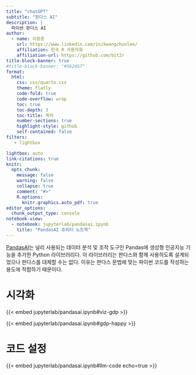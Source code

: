 ```yaml
---
title: "chatGPT"
subtitle: "판다스 AI"
description: | 
  파이썬 판다스 AI
author:
  - name: 이광춘
    url: https://www.linkedin.com/in/kwangchunlee/
    affiliation: 한국 R 사용자회
    affiliation-url: https://github.com/bit2r
title-block-banner: true
#title-block-banner: "#562457"
format:
  html:
    css: css/quarto.css
    theme: flatly
    code-fold: true
    code-overflow: wrap
    toc: true
    toc-depth: 3
    toc-title: 목차
    number-sections: true
    highlight-style: github    
    self-contained: false
filters:
   - lightbox

lightbox: auto
link-citations: true
knitr:
  opts_chunk: 
    message: false
    warning: false
    collapse: true
    comment: "#>" 
    R.options:
      knitr.graphics.auto_pdf: true
editor_options: 
  chunk_output_type: console
notebook-view:
  - notebook: jupyterlab/pandasai.ipynb
    title: "PandasAI 쥬피터 노트북"
---
```



[PandasAI](https://github.com/gventuri/pandas-ai)는 널리 사용되는 데이터 분석 및 조작 도구인 Pandas에 생성형 인공지능 기능을 추가한 Python 라이브러리다. 이 라이브러리는 판다스와 함께 사용하도록 설계되었으나 판다스를 대체할 수는 없다. 
이유는 판다스 문법에 맞는 파이썬 코드를 작성하는 용도에 적합하기 때문이다.




# 시각화

:::{#viz layout-ncol=2}

{{< embed jupyterlab/pandasai.ipynb#viz-gdp >}}

{{< embed jupyterlab/pandasai.ipynb#gdp-happy >}}

:::

# 코드 설정

{{< embed jupyterlab/pandasai.ipynb#llm-code echo=true >}}


